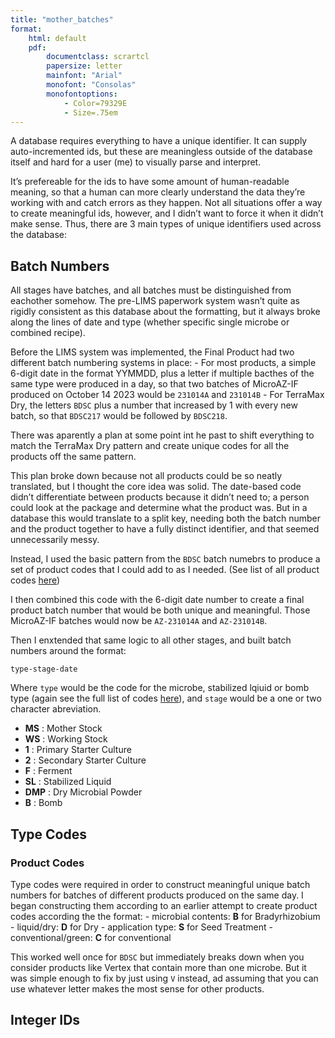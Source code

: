 ```yaml
---
title: "mother_batches"
format:
    html: default
    pdf:
        documentclass: scrartcl
        papersize: letter
        mainfont: "Arial"
        monofont: "Consolas"
        monofontoptions: 
            - Color=79329E
            - Size=.75em
---
```


A database requires everything to have a unique identifier.  It can supply auto-incremented ids, but these are meaningless outside of the database itself and hard for a user (me) to visually parse and interpret.  

It's prefereable for the ids to have some amount of human-readable meaning, so that a human can more clearly understand the data they're working with and catch errors as they happen.  Not all situations offer a way to create meaningful ids, however, and I didn't want to force it when it didn't make sense.  Thus, there are 3 main types of unique identifiers used across the database:

## Batch Numbers

All stages have batches, and all batches must be distinguished from eachother somehow.  The pre-LIMS paperwork system wasn't quite as rigidly consistent as this database about the formatting, but it always broke along the lines of date and type (whether specific single microbe or combined recipe).

Before the LIMS system was implemented, the Final Product had two different batch numbering systems in place:
- For most products, a simple 6-digit date in the format YYMMDD, plus a letter if multiple bacthes of the same type were produced in a day, so that two batches of MicroAZ-IF produced on October 14 2023 would be `231014A` and `231014B`
- For TerraMax Dry, the letters `BDSC` plus a number that increased by 1 with every new batch,  so that `BDSC217` would be followed by `BDSC218`.

There was aparently a plan at some point int he past to shift everything to match the TerraMax Dry pattern and create unique codes for all the products off the same pattern.

This plan broke down because not all products could be so neatly translated, but I thought the core idea was solid.  The date-based code didn't differentiate between products because it didn't need to; a person could look at the package and determine what the product was.  But in a database this would translate to a split key, needing both the batch number and the product together to have a fully distinct identifier, and that seemed unnecessarily messy.

Instead, I used the basic pattern from the `BDSC` batch numebrs to produce a set of product codes that I could add to as I needed.  (See list of all product codes [here](type-codes.html))

I then combined this code with the 6-digit date number to create a final product batch number that would be both unique and meaningful.  Those MicroAZ-IF batches would now be `AZ-231014A` and `AZ-231014B`.

Then I enxtended that same logic to all other stages, and built batch numbers around the format:

    type-stage-date

Where `type` would be the code for the microbe, stabilized lqiuid or bomb type (again see the full list of codes [here](type-codes.html)), and `stage` would be a one or two character abreviation.

- **MS** : Mother Stock
- **WS** : Working Stock
- **1** : Primary Starter Culture
- **2** : Secondary Starter Culture
- **F** : Ferment
- **SL** : Stabilized Liquid
- **DMP** : Dry Microbial Powder
- **B** : Bomb

## Type Codes

### Product Codes

Type codes were required in order to construct meaningful unique batch numbers for batches of different products produced on the same day.  I began constructing them according to an earlier attempt to create product codes according the the format:
- microbial contents: **B** for Bradyrhizobium
- liquid/dry: **D** for Dry
- application type: **S** for Seed Treatment
- conventional/green: **C** for conventional

This worked well once for `BDSC` but immediately breaks down when you consider products like Vertex that contain more than one microbe.  But it was simple enough to fix by just using `V` instead, ad assuming that you can use whatever letter makes the most sense for other products.  



## Integer IDs
